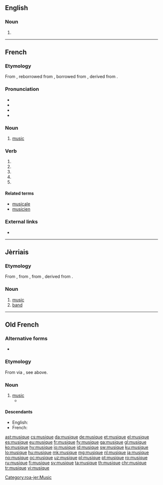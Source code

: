 ==English==

===Noun===
{{en-noun|-|s}}

# {{obsolete form of|music|lang=en}}
----
==French==

===Etymology===
From {{etyl|fro|fr}} {{term|musique|lang=fro}}, reborrowed from {{etyl|la|fr}} {{term|musica|lang=la}}, borrowed from {{etyl|grc|fr}} {{term|μουσική||art of the Muses|lang=grc}}, derived from {{term|Μοῦσα||Muse|lang=grc}}.

===Pronunciation===
* {{IPA|/myzik/|lang=fr}}
* {{audio|Fr-musique.ogg|Audio (France)|lang=fr}}
* {{homophones|lang=fr|musiques|musiquent}}
* {{rhymes|ik|lang=fr}}

===Noun===
{{fr-noun|f}}

# [[music]]

===Verb===
{{fr-verb-form}}

# {{conjugation of|musiquer||1|s|pres|ind|lang=fr}}
# {{conjugation of|musiquer||3|s|pres|ind|lang=fr}}
# {{conjugation of|musiquer||1|s|pres|sub|lang=fr}}
# {{conjugation of|musiquer||3|s|pres|sub|lang=fr}}
# {{conjugation of|musiquer||2|s|imp|lang=fr}}

====Related terms====
* [[musicale]]
* [[musicien]]

===External links===
* {{R:TLFi}}

----

==Jèrriais==

===Etymology===
From {{etyl|fro|roa-jer}} {{term|musique|lang=fro}}, from {{etyl|la|roa-jer}} {{term|musica|lang=la}}, from {{etyl|grc|roa-jer}} {{term|μουσική||art of the Muses|lang=grc}}, derived from {{term|Μοῦσα||Muse|lang=grc}}.

===Noun===
{{roa-jer-noun|f}}

# [[music]]
# [[band]]

[[Category:roa-jer:Music]]

----

==Old French==

===Alternative forms===
* {{l|fro|musike}}

===Etymology===
From {{etyl|grc|fro}} via {{etyl|la|fro}}, see above.

===Noun===
{{fro-noun|f}}

# [[music]]
#* {{quote-book|year=circa 1170|author=[[w:Chrétien de Troyes|Chrétien de Troyes]]|title=''[[s:fr:Érec et Énide|Érec et Énide]]''|passage=La tierce oevre fu de '''musique'''|translation=The third work was of music}}

====Descendants====
* English: {{l|en|music}}
* French: {{l|fr|musique}}

[[ast:musique]]
[[cs:musique]]
[[da:musique]]
[[de:musique]]
[[et:musique]]
[[el:musique]]
[[es:musique]]
[[eu:musique]]
[[fr:musique]]
[[fy:musique]]
[[ga:musique]]
[[gl:musique]]
[[ko:musique]]
[[hy:musique]]
[[io:musique]]
[[id:musique]]
[[sw:musique]]
[[ku:musique]]
[[lo:musique]]
[[hu:musique]]
[[mk:musique]]
[[mg:musique]]
[[nl:musique]]
[[ja:musique]]
[[no:musique]]
[[oc:musique]]
[[uz:musique]]
[[pl:musique]]
[[pt:musique]]
[[ro:musique]]
[[ru:musique]]
[[fi:musique]]
[[sv:musique]]
[[ta:musique]]
[[th:musique]]
[[chr:musique]]
[[tr:musique]]
[[vi:musique]]